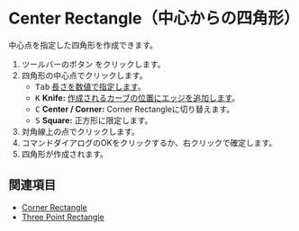 
# Center Rectangle（中心からの四角形）

<Reference shortcut='' command='Center Rectangle' button='ツールバー' />

中心点を指定した四角形を作成できます。

1. ツールバーのボタン <ButtonIcon type="button-center-rectangle" /> をクリックします。
2. 四角形の中心点でクリックします。
   - <kbd>Tab</kbd> [長さを数値で指定します](./sketching-tips#specify-dimensions-numerically)。
   - <kbd>K</kbd> **Knife:** [作成されるカーブの位置にエッジを追加します](./sketching-tips#add-edges-to-the-position-of-the-curve-to-be-created)。
   - <kbd>C</kbd> **Center / Corner:** Corner Rectangleに切り替えます。
   - <kbd>S</kbd> **Square:** 正方形に限定します。
3. 対角線上の点でクリックします。
4. コマンドダイアログのOKをクリックするか、右クリックで確定します。
5. 四角形が作成されます。

<VideoPlayer fileName="center-rectangle"/>

## 関連項目

- [Corner Rectangle](./corner-rectangle)
- [Three Point Rectangle](./three-point-rectangle)

